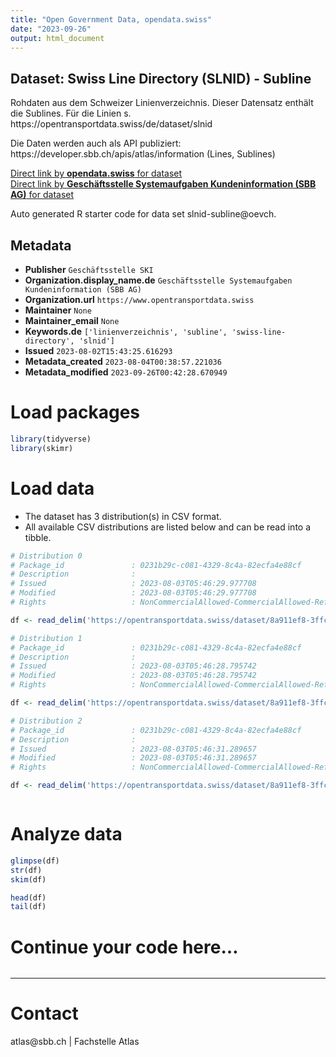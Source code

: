 ```yaml
---
title: "Open Government Data, opendata.swiss"
date: "2023-09-26"
output: html_document
---
```


## Dataset: Swiss Line Directory (SLNID) - Subline

Rohdaten aus dem Schweizer Linienverzeichnis. 
Dieser Datensatz enthält die Sublines. Für die Linien s. https://opentransportdata.swiss/de/dataset/slnid

Die Daten werden auch als API publiziert:
https://developer.sbb.ch/apis/atlas/information (Lines, Sublines)

[Direct link by **opendata.swiss** for dataset](https://opendata.swiss/de/dataset/swiss-line-directory-slnid-subline)<br>
[Direct link by **Geschäftsstelle Systemaufgaben Kundeninformation (SBB AG)** for dataset](https://opentransportdata.swiss/dataset/slnid-subline)

Auto generated R starter code for data set slnid-subline@oevch.

## Metadata

- **Publisher** `Geschäftsstelle SKI`
- **Organization.display_name.de** `Geschäftsstelle Systemaufgaben Kundeninformation (SBB AG)`
- **Organization.url** `https://www.opentransportdata.swiss`
- **Maintainer** `None`
- **Maintainer_email** `None`
- **Keywords.de** `['linienverzeichnis', 'subline', 'swiss-line-directory', 'slnid']`
- **Issued** `2023-08-02T15:43:25.616293`
- **Metadata_created** `2023-08-04T00:38:57.221036`
- **Metadata_modified** `2023-09-26T00:42:28.670949`


# Load packages

```r

library(tidyverse)
library(skimr)

```

# Load data

-   The dataset has 3 distribution(s) in CSV format.
-   All available CSV distributions are listed below and can be read into a tibble.

```r

# Distribution 0
# Package_id               : 0231b29c-c081-4329-8c4a-82ecfa4e88cf
# Description              : 
# Issued                   : 2023-08-03T05:46:29.977708
# Modified                 : 2023-08-03T05:46:29.977708
# Rights                   : NonCommercialAllowed-CommercialAllowed-ReferenceRequired

df <- read_delim('https://opentransportdata.swiss/dataset/8a911ef8-3ffc-4925-a229-db88cdbcdffe/resource/9c34d4a4-6cd1-459d-924c-eb7460914db0/download/full_subline_versions_2023-08-03.csv')

# Distribution 1
# Package_id               : 0231b29c-c081-4329-8c4a-82ecfa4e88cf
# Description              : 
# Issued                   : 2023-08-03T05:46:28.795742
# Modified                 : 2023-08-03T05:46:28.795742
# Rights                   : NonCommercialAllowed-CommercialAllowed-ReferenceRequired

df <- read_delim('https://opentransportdata.swiss/dataset/8a911ef8-3ffc-4925-a229-db88cdbcdffe/resource/f4962c82-0880-4f9a-80ad-91ce658669e5/download/actual_date_subline_versions_2023-08-03.csv')

# Distribution 2
# Package_id               : 0231b29c-c081-4329-8c4a-82ecfa4e88cf
# Description              : 
# Issued                   : 2023-08-03T05:46:31.289657
# Modified                 : 2023-08-03T05:46:31.289657
# Rights                   : NonCommercialAllowed-CommercialAllowed-ReferenceRequired

df <- read_delim('https://opentransportdata.swiss/dataset/8a911ef8-3ffc-4925-a229-db88cdbcdffe/resource/878e2c6d-3751-432b-b285-2933ba48d332/download/future_timetable_subline_versions_2023-08-03.csv')



```

# Analyze data

```r

glimpse(df)
str(df)
skim(df)

head(df)
tail(df)

```

# Continue your code here...

```r

```

------------------------------------------------------------------------

# Contact

atlas@sbb.ch | Fachstelle Atlas
